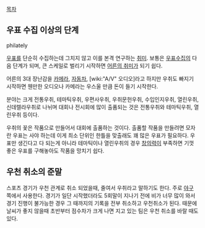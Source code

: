 [[목차]]

== 우표 수집 이상의 단계 ==
philately

[[우표]]를 단순히 수집하는데 그치지 않고 이를 본격 연구하는 [[취미]]. 보통은 [[우표]]수집의 다음 단계가 되며, 큰 스케일로 벌리기 시작하면 [[어른의 취미]]가 되기 쉽다.

어른의 3대 장난감을 [[카메라]], [[자동차]], [wiki:"A/V" 오디오]라고 하지만 우취도 빠지기 시작하면 웬만한 오디오나 카메라는 우스울 만큼 돈이 들기 시작한다.

분야는 크게 전통우취, 테마틱우취, 우편사우취, 우취문헌우취, 수입인지우취, 열린우취, 신데렐라우취로 나뉘며 대회나 전시회에 많이 출품되는 것은 전통우취와 테마틱우취, 열린우취 등이다.

우취의 꽃은 작품으로 만들어서 대회에 출품하는 것이다. 출품할 작품을 만들려면 모자란 우표는 사야 하는데 이게 최소 단위인 한틀을 맞출래도 꽤 많은 우표가 필요하다. 우표만 생긴다고 다 되는게 아니라 테마틱이나 열린우취의 경우 [[창의력]]이 부족하면 기껏 좋은 우표를 구해놓아도 작품을 망치기 쉽다.

== 우천 취소의 준말 ==
스포츠 경기가 우천 관계로 취소 되었을때, 줄여서 우취라고 말하기도 한다. 주로 [[야구]] 쪽에서 사용한다. 경기가 일단 시작했더라도 5회말이 지나기 전에 비가 너무 많이 와서 경기 진행이 불가능한 경우 그 때까지의 기록을 전부 취소하고 우천취소가 된다. 때문에 날씨가 좋지 않을때 초반부터 점수차가 크게 나면 지고 있는 팀은 우천 취소를 바랄 때도 있다.
